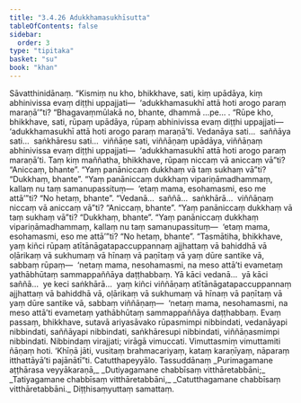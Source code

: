 ```yaml
---
title: "3.4.26 Adukkhamasukhīsutta"
tableOfContents: false
sidebar:
  order: 3
type: "tipitaka"
basket: "su"
book: "khan"
---
```



<DynamicBreadcrumb />

<Division number="301" book="khan">

<Paragraph number="1032" book="khan">
Sāvatthinidānaṃ. “Kismiṃ nu kho, bhikkhave, sati, kiṃ upādāya, kiṃ abhinivissa evaṃ diṭṭhi uppajjati—  ‘adukkhamasukhī attā hoti arogo paraṃ maraṇā’”ti? “Bhagavaṃmūlakā no, bhante, dhammā …pe… .
</Paragraph>

<Paragraph number="1033" book="khan">
“Rūpe kho, bhikkhave, sati, rūpaṃ upādāya, rūpaṃ abhinivissa evaṃ diṭṭhi uppajjati—  ‘adukkhamasukhī attā hoti arogo paraṃ maraṇā’ti. Vedanāya sati…  saññāya sati…  saṅkhāresu sati…  viññāṇe sati, viññāṇaṃ upādāya, viññāṇaṃ abhinivissa evaṃ diṭṭhi uppajjati—  ‘adukkhamasukhī attā hoti arogo paraṃ maraṇā’ti.
</Paragraph>

<Paragraph number="1034" book="khan">
Taṃ kiṃ maññatha, bhikkhave, rūpaṃ niccaṃ vā aniccaṃ vā”ti? “Aniccaṃ, bhante”. “Yaṃ panāniccaṃ dukkhaṃ vā taṃ sukhaṃ vā”ti? “Dukkhaṃ, bhante”. “Yaṃ panāniccaṃ dukkhaṃ vipariṇāmadhammaṃ, kallaṃ nu taṃ samanupassituṃ—  ‘etaṃ mama, esohamasmi, eso me attā’”ti? “No hetaṃ, bhante”. “Vedanā…  saññā…  saṅkhārā…  viññāṇaṃ niccaṃ vā aniccaṃ vā”ti? “Aniccaṃ, bhante”. “Yaṃ panāniccaṃ dukkhaṃ vā taṃ sukhaṃ vā”ti? “Dukkhaṃ, bhante”. “Yaṃ panāniccaṃ dukkhaṃ vipariṇāmadhammaṃ, kallaṃ nu taṃ samanupassituṃ—  ‘etaṃ mama, esohamasmi, eso me attā’”ti? “No hetaṃ, bhante”.
</Paragraph>

<Paragraph number="1035" book="khan">
“Tasmātiha, bhikkhave, yaṃ kiñci rūpaṃ atītānāgatapaccuppannaṃ ajjhattaṃ vā bahiddhā vā oḷārikaṃ vā sukhumaṃ vā hīnaṃ vā paṇītaṃ vā yaṃ dūre santike vā, sabbaṃ rūpaṃ—  ‘netaṃ mama, nesohamasmi, na meso attā’ti evametaṃ yathābhūtaṃ sammappaññāya daṭṭhabbaṃ. Yā kāci vedanā…  yā kāci saññā…  ye keci saṅkhārā…  yaṃ kiñci viññāṇaṃ atītānāgatapaccuppannaṃ ajjhattaṃ vā bahiddhā vā, oḷārikaṃ vā sukhumaṃ vā hīnaṃ vā paṇītaṃ vā yaṃ dūre santike vā, sabbaṃ viññāṇaṃ—  ‘netaṃ mama, nesohamasmi, na meso attā’ti evametaṃ yathābhūtaṃ sammappaññāya daṭṭhabbaṃ.
</Paragraph>

<Paragraph number="1036" book="khan">
Evaṃ passaṃ, bhikkhave, sutavā ariyasāvako rūpasmimpi nibbindati, vedanāyapi nibbindati, saññāyapi nibbindati, saṅkhāresupi nibbindati, viññāṇasmimpi nibbindati. Nibbindaṃ virajjati; virāgā vimuccati. Vimuttasmiṃ vimuttamiti ñāṇaṃ hoti. ‘Khīṇā jāti, vusitaṃ brahmacariyaṃ, kataṃ karaṇīyaṃ, nāparaṃ itthattāyā’ti pajānātī”ti.

</Paragraph>
</Division>

<Paragraph number="1037" type="center" book="khan">
Catutthapeyyālo.



</Paragraph>

<Paragraph number="1038" type="center" book="khan">
Tassuddānaṃ


</Paragraph>

<Paragraph number="1039" type="verses" book="khan">
_Purimagamane aṭṭhārasa veyyākaraṇā,_  
_Dutiyagamane chabbīsaṃ vitthāretabbāni;_  
_Tatiyagamane chabbīsaṃ vitthāretabbāni,_  
_Catutthagamane chabbīsaṃ vitthāretabbāni._  


</Paragraph>

<Paragraph number="1040" type="center" book="khan">
Diṭṭhisaṃyuttaṃ samattaṃ.
</Paragraph>